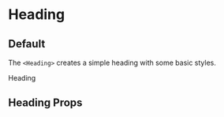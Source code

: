

<Meta title="Elements/Heading" component={Heading} />

# Heading

## Default

The `<Heading>` creates a simple heading with some basic styles.

<Canvas>
  <Story name="default">
    <Block textAlign="center">
      <Heading>Heading</Heading>
      <Title subtitle>123</Title>
    </Block>
  </Story>
</Canvas>

## Heading Props

<ArgsTable of={Heading} />
